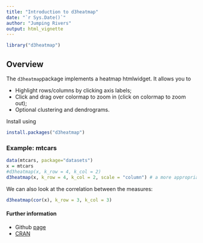 ```yaml
---
title: "Introduction to d3heatmap"
date: "`r Sys.Date()`"
author: "Jumping Rivers"
output: html_vignette  
---
```

<!--
%\VignetteEngine{knitr::rmarkdown}
%\VignetteIndexEntry{Introduction to d3heatmap}
-->

```r
library("d3heatmap")
```

## Overview

The `d3heatmap`package implements a heatmap htmlwidget. It allows you to

  * Highlight rows/columns by clicking axis labels;
  * Click and drag over colormap to zoom in (click on colormap to zoom out);
  * Optional clustering and dendrograms.

Install using

```r
install.packages("d3heatmap")
```

### Example: mtcars 

```r
data(mtcars, package="datasets")
x = mtcars 
#d3heatmap(x, k_row = 4, k_col = 2)
d3heatmap(x, k_row = 4, k_col = 2, scale = "column") # a more appropriate scalling
```

We can also look at the correlation between the measures:

```r
d3heatmap(cor(x), k_row = 3, k_col = 3)
```


#### Further information

 * Github [page](https://github.com/rstudio/d3heatmap)
 * [CRAN](https://cran.rstudio.com/web/packages/d3heatmap/)
 
 
 